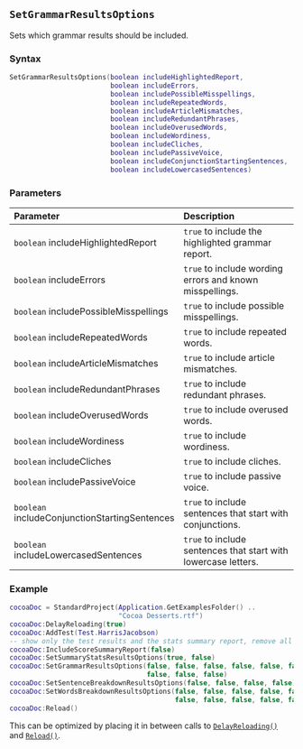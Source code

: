 ::: {.minipage data-latex="{\textwidth}"}
## `SetGrammarResultsOptions`

Sets which grammar results should be included.

### Syntax {-}

``` .lua
SetGrammarResultsOptions(boolean includeHighlightedReport,
                         boolean includeErrors,
                         boolean includePossibleMisspellings,
                         boolean includeRepeatedWords,
                         boolean includeArticleMismatches,
                         boolean includeRedundantPhrases,
                         boolean includeOverusedWords,
                         boolean includeWordiness,
                         boolean includeCliches,
                         boolean includePassiveVoice,
                         boolean includeConjunctionStartingSentences,
                         boolean includeLowercasedSentences)
```

### Parameters {-}

**Parameter** | **Description**
| :-- | :-- |
| `boolean` includeHighlightedReport | `true` to include the highlighted grammar report. | 
| `boolean` includeErrors | `true` to include wording errors and known misspellings. | 
| `boolean` includePossibleMisspellings | `true` to include possible misspellings. | 
| `boolean` includeRepeatedWords | `true` to include repeated words. | 
| `boolean` includeArticleMismatches | `true` to include article mismatches. | 
| `boolean` includeRedundantPhrases | `true` to include redundant phrases. | 
| `boolean` includeOverusedWords | `true` to include overused words. | 
| `boolean` includeWordiness | `true` to include wordiness. | 
| `boolean` includeCliches | `true` to include cliches. | 
| `boolean` includePassiveVoice | `true` to include passive voice. | 
| `boolean` includeConjunctionStartingSentences | `true` to include sentences that start with conjunctions. | 
| `boolean` includeLowercasedSentences | `true` to include sentences that start with lowercase letters. |

### Example {-}

``` .lua
cocoaDoc = StandardProject(Application.GetExamplesFolder() ..
                           "Cocoa Desserts.rtf")
cocoaDoc:DelayReloading(true)
cocoaDoc:AddTest(Test.HarrisJacobson)
-- show only the test results and the stats summary report, remove all other results
cocoaDoc:IncludeScoreSummaryReport(false)
cocoaDoc:SetSummaryStatsResultsOptions(true, false)
cocoaDoc:SetGrammarResultsOptions(false, false, false, false, false, false, false,
                                  false, false, false)
cocoaDoc:SetSentenceBreakdownResultsOptions(false, false, false, false)
cocoaDoc:SetWordsBreakdownResultsOptions(false, false, false, false, false, false,
                                         false, false, false, false, false)
cocoaDoc:Reload()
```

:::: {.tipsection data-latex=""}
This can be optimized by placing it in between calls to [`DelayReloading()`](#standard-delayreloading) and [`Reload()`](#standard-reload).
::::
:::
